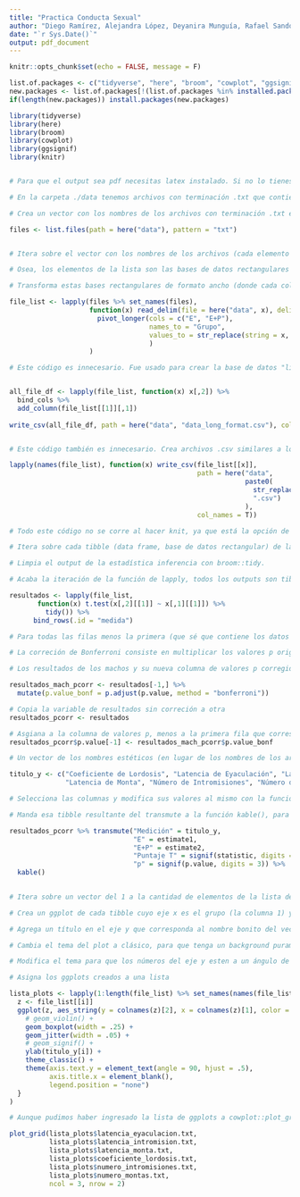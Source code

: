 ```yaml
---
title: "Practica Conducta Sexual"
author: "Diego Ramírez, Alejandra López, Deyanira Munguía, Rafael Sandoval, Diego Angeles"
date: "`r Sys.Date()`"
output: pdf_document
---
```


```r
knitr::opts_chunk$set(echo = FALSE, message = F)

list.of.packages <- c("tidyverse", "here", "broom", "cowplot", "ggsignif", "knitr")
new.packages <- list.of.packages[!(list.of.packages %in% installed.packages()[,"Package"])]
if(length(new.packages)) install.packages(new.packages)

library(tidyverse)
library(here)
library(broom)
library(cowplot)
library(ggsignif)
library(knitr)


# Para que el output sea pdf necesitas latex instalado. Si no lo tienes, instala el paquete tinytex con install.packages("tinytex") cargalo con library(tinytex) y luego utiliza la función tinytex::install_tinytex()
```

```r

# En la carpeta ./data tenemos archivos con terminación .txt que contienen los datos en bruto, cada uno nombrado de acuerdo a la variable que mide. 

# Crea un vector con los nombres de los archivos con terminación .txt en la carpeta ./data

files <- list.files(path = here("data"), pattern = "txt")


# Itera sobre el vector con los nombres de los archivos (cada elemento del vector, los nombres de los archivos, tiene como nombre el nombre del archivo correspondiente. NOMBREINCEPTION), siendo estos el input para la función "read_", cargando cada archivo de texto (con columnas separadas por espacios) a un tibble (data frame) que estará dentro de una lista. 

# Osea, los elementos de la lista son las bases de datos rectangulares de cada archivo. Asigna la lista a la variable file_list

# Transforma estas bases rectangulares de formato ancho (donde cada columna es la medida conductal de un grupo) al formato largo (donde tenemos una columna de Grupo y otra para el valor de la medida conductual, cuyo nombre es el nombre del archivo correspondiente pero omitiendo la terminación .txt). 

file_list <- lapply(files %>% set_names(files), 
                    function(x) read_delim(file = here("data", x), delim = " ", col_names = T) %>% 
                      pivot_longer(cols = c("E", "E+P"), 
                                   names_to = "Grupo", 
                                   values_to = str_replace(string = x, ".txt" , "") 
                                   )
                    )

```

```r
# Este código es innecesario. Fue usado para crear la base de datos "limpia" que contiene una columna (todas unidas en una sola base de datos rectangular, en lugar de estar de forma separada como los archivos originales) por cada variable variable conductual y una columna de grupo.


all_file_df <- lapply(file_list, function(x) x[,2]) %>% 
  bind_cols %>%
  add_column(file_list[[1]][,1])
                            
write_csv(all_file_df, path = here("data", "data_long_format.csv"), col_names = T)


# Este código también es innecesario. Crea archivos .csv similares a los archivos .txt, pero con las columnas separadas por comas (comma separated values = csv)

lapply(names(file_list), function(x) write_csv(file_list[[x]], 
                                               path = here("data", 
                                                           paste0(
                                                             str_replace(x, ".txt", ""), 
                                                             ".csv")
                                                           ), 
                                               col_names = T))

# Todo este código no se corre al hacer knit, ya que está la opción de code chunk eval = F (evaluar igual a falso).
```


```r
# Itera sobre cada tibble (data frame, base de datos rectangular) de la lista, haciendo una t de student con la columna de valores conductuales (la columna 2) en función del factor de grupo (la columna 1).

# Limpia el output de la estadística inferencia con broom::tidy.

# Acaba la iteración de la función de lapply, todos los outputs son tibbles de una sola fila, con la misma cantidad de columnas, cada una como un elemento separado de la lista. Junta estas filas con la función bind_rows, agrega una nueva columna llamada medida, que contiene los nombres de los elementos de la lista, que son los nombres de los archivos, dandonos una columna que nos diga a que variable le pertenece los resultados de la t de student de grupos independientes.

resultados <- lapply(file_list, 
       function(x) t.test(x[,2][[1]] ~ x[,1][[1]]) %>% 
         tidy()) %>% 
      bind_rows(.id = "medida")

# Para todas las filas menos la primera (que sé que contiene los datos de las hembras de coeficientes de lordosis por ver el output del código previo), agrega una columna (con la función mutate) de valores p con corrección de Bonferroni (Ingresando un vector de valores p, la columna de p.values brutos obtenidos de la t de student, a la función p.adjust. Asigna este vector a una columna llamada p.value_bonf).

# La correción de Bonferroni consiste en multiplicar los valores p originales por el número de comparaciones hechas. Aquí son sólo las 5 comparaciones hechas en los machos, ya que no son comparaciones independientes por ser variables de los mismos grupos de machos. La comnparación de coeficiente de lordosis sí es independiente a las comparaciones que se hicieron de los machos.

# Los resultados de los machos y su nueva columna de valores p corregidos se asignan a una nueva variable. La variable con los resultados de las hembras queda sin modificaciones.

resultados_mach_pcorr <- resultados[-1,] %>% 
  mutate(p.value_bonf = p.adjust(p.value, method = "bonferroni"))

# Copia la variable de resultados sin correción a otra
resultados_pcorr <- resultados

# Asgiana a la columna de valores p, menos a la primera fila que corresponde a la variable de las hembras, los resultados de p corregida de los machos
resultados_pcorr$p.value[-1] <- resultados_mach_pcorr$p.value_bonf

# Un vector de los nombres estéticos (en lugar de los nombres de los archivos originales en minusculas, sin espacios, etc), cuyo ordeb es el mismo   que los de la lista de datos en bruto y de el tibble con los resultados de la t de student.

titulo_y <- c("Coeficiente de Lordosis", "Latencia de Eyaculación", "Latencia de Intromisión",
              "Latencia de Monta", "Número de Intromisiones", "Número de Montas")

# Selecciona las columnas y modifica sus valores al mismo con la función transmute() del tibble con los resultados de la t de student de las hembras y machos (estos últimos con sus valores p corregidos). La variable E es el promedio (estimate1) de la variable conductual para el grupo E, meintras que la E+P lo es para ese grupo. La variable de Puntaje T es el t score con 3 cifras significativas, al igual que lo es para la variable p. 

# Manda esa tibble resultante del transmute a la función kable(), para crear una table bonita.

resultados_pcorr %>% transmute("Medición" = titulo_y,
                               "E" = estimate1, 
                               "E+P" = estimate2,
                               "Puntaje T" = signif(statistic, digits = 3),
                               "p" = signif(p.value, digits = 3)) %>% 
  kable()
                               

```

```r

# Itera sobre un vector del 1 a la cantidad de elementos de la lista de tibbles (6, una por cada variable), el cual servirá como indice para obtener la tibble correspondiente de la lista file_list y asignarlo ese tibble a la variable z. 

# Crea un ggplot de cada tibble cuyo eje x es el grupo (la columna 1) y el eje y es el valor de la medida conductal (columna 2), y con colores de acuerdo al grupo. Haz un boxplot relativamente delgado, sobre este pon los puntos individuales de los puntos (con un jitter que aleatoriza su posición horizontal en el eje x, de tal forma que no se traslapen un punto con otro si tienen valores similares).

# Agrega un título en el eje y que corresponda al nombre bonito del vector titulo_y, usando el indice "i" sobre el que estamos iterando (1:length(file_list) es un vector númerico que sirve de indice, y es el input para la función cuyo argumento es "i").

# Cambia el tema del plot a clásico, para que tenga un background puramente blanco. 

# Modifica el tema para que los números del eje y esten a un ángulo de 90 grados, no haya el título x de "Grupo" y no haya una leyenda que indique a que color corresponde cada grupo. 

# Asigna los ggplots creados a una lista

lista_plots <- lapply(1:length(file_list) %>% set_names(names(file_list)), function(i){
  z <- file_list[[i]]
  ggplot(z, aes_string(y = colnames(z)[2], x = colnames(z)[1], color = colnames(z)[1])) +
    # geom_violin() +
    geom_boxplot(width = .25) +
    geom_jitter(width = .05) +
    # geom_signif() +
    ylab(titulo_y[i]) +
    theme_classic() +
    theme(axis.text.y = element_text(angle = 90, hjust = .5),
          axis.title.x = element_blank(),
          legend.position = "none")
  }
) 

# Aunque pudimos haber ingresado la lista de ggplots a cowplot::plot_grid para hacer un plot combindo de todos los ggplots individuales, ponemos cada elemento de la lista (cada ggplot) en el orden deseado, en lugar de su orden en la lista. Hacemos este plot combinado con 3 columnas y 2 filas. 

plot_grid(lista_plots$latencia_eyaculacion.txt, 
          lista_plots$latencia_intromision.txt, 
          lista_plots$latencia_monta.txt, 
          lista_plots$coeficiente_lordosis.txt, 
          lista_plots$numero_intromisiones.txt,
          lista_plots$numero_montas.txt, 
          ncol = 3, nrow = 2)

```
